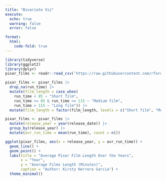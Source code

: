 ```yaml
---
title: "Bivariate Viz"
execute:
  echo: true
  warning: false
  error: false

format: 
  html: 
    code-fold: true
---
```


```r
library(tidyverse)
library(ggplot2)
library(dplyr)
pixar_films <- readr::read_csv('https://raw.githubusercontent.com/rfordatascience/tidytuesday/main/data/2025/2025-03-11/pixar_films.csv')

pixar_films <- pixar_films |>
  drop_na(run_time) |>
  mutate(film_length = case_when(
    run_time < 85 ~ "Short film", 
    run_time >= 85 & run_time <= 115 ~ "Medium film",
    run_time > 115 ~ "Long film")) |>
  mutate(film_length = factor(film_length, levels = c("Short film", "Medium film", "Long film")))

pixar_films <- pixar_films |>
  mutate(release_year = year(release_date)) |>
  group_by(release_year) |>
  mutate(avr_run_time = mean(run_time), count = n())

ggplot(pixar_films, aes(x = release_year, y = avr_run_time)) +
  geom_line() +
  geom_point() +
  labs(title = "Average Pixar Film Length Over the Years",
       x = "Year",
       y = "Average Films Length (Minutes)",
       caption = "Author: Kirsty Herrera Garcia") +
  theme_minimal()
```

